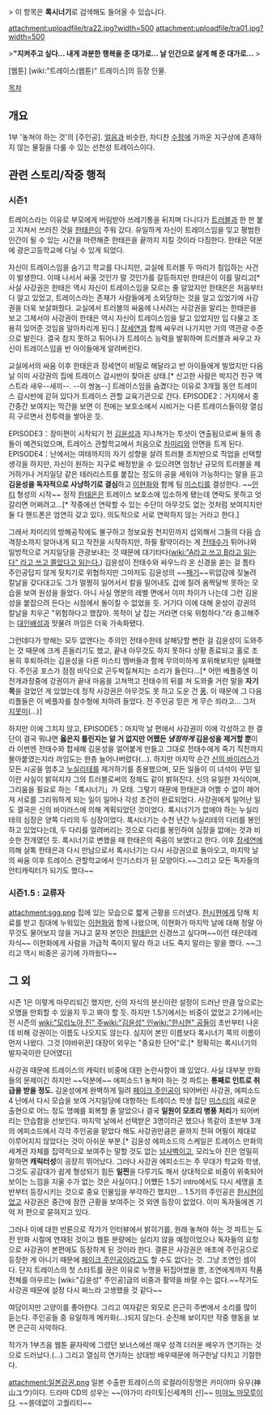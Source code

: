 > 이 항목은 '''록시너기'''로 검색해도 들어올 수 있습니다.

attachment:uploadfile/tra22.jpg?width=500
attachment:uploadfile/tra01.jpg?width=500

>'''"지켜주고 싶다... 내게 과분한 행복을 준 대가로... 날 인간으로 살게 해 준 대가로...'''
> {{{+1 '''언제까지고 지켜줄 것이다... 내 목숨을 걸고..."'''}}}

[웹툰] [wiki:"트레이스(웹툰)" 트레이스]의 등장 인물.

[[목차]]
== 개요 ==
1부 '놓쳐야 하는 것'의 [주인공]. [[얼음]]과 비슷한, 차디찬 [[수정]]에 가까운 지구상에 존재하지 않는 물질을 다룰 수 있는 선천성 트레이스이다. 

== 관련 스토리/작중 행적 ==
=== 시즌1 ===
트레이스라는 이유로 부모에게 버림받아 쓰레기통을 뒤지며 다니다가 [[트러블]]과 한 판 붙고 지쳐서 쓰러진 것을 [[한태은]]이 주워 갔다. 유일하게 자신이 트레이스임을 잊고 평범한 인간이 될 수 있는 시간을 마련해준 한태은을 끝까지 지킬 것이라 다짐한다. 한태은 덕분에 광은고등학교에 다닐 수 있게 되었다.

자신이 트레이스임을 숨기고 학교를 다니지만, 교실에 트러블 두 마리가 침입하는 사건이 발생한다. 이때 나서서 싸울 것인가 말 것인가를 갈등하지만 한태은이 이를 말리고[* 사실 사강권은 한태은 역시 자신이 트레이스임을 모르는 줄 알았지만 한태은은 처음부터 다 알고 있었고, 트레이스라는 존재가 사람들에게 소외당하는 것을 알고 있었기에 사강권을 더욱 보살펴줬다. 교실에서 트러블의 싸움에 나서려는 사강권을 말리는 한태은을 보고 그제서야 사강권이 한태은 역시 자신이 트레이스임을 알고 있었지만 입 다물고 조용히 있어준 것임을 알아차리게 된다.] [[장세연]]과 함께 싸우러 나가지만 거의 역관광 수준으로 발린다. 결국 참지 못하고 튀어나가 트레이스 능력을 발휘하며 트러블과 싸우고 자신이 트레이스임을 반 아이들에게 알려버린다.

교실에서의 싸움 이후 한태은과 장세연이 비밀로 해달라고 반 아이들에게 빌었지만 다음날 이미 사강권의 집에 트레이스 감시반이 찾아온 상태.[* 신고한 사람은 박지건 친구 엑스트라 새우--새끼--. --이 쌍놈--] 트레이스임을 숨겼다는 이유로 3개월 동안 트레이스 감시반에 갇혀 있다가 트레이스 관할 교육기관으로 간다. EPISODE2：거지에서 중간중간 보여지는 막간을 보면 이 전에는 보호소에서 시비거는 다른 트레이스들이랑 열심히 구르면서 전투력을 쌓아온 듯.

EPISODE3：장미편이 시작되기 전 [[김윤성]]과 지나쳐가는 투샷이 연출됨으로써 둘의 충돌이 예견되었으며, 트레이스 관할학교에서 처음으로 [[차미리]]와 안면을 트게 된다. EPISODE4：난에서는 여태까지의 자기 성향을 살려 트러블 조치반으로 직업을 선택할 생각을 하지만, 자신이 원하는 지구로 배정받을 수 있으려면 엄청난 규모의 트러블을 제거하거나 거지일당 같은 테러리스트를 붙잡는 정도의 공을 세워야 가능하다는 말을 듣고 '''김윤성을 독자적으로 사냥하기로 결심'''하고 [[이현화]]와 함께 팀 [[미스티(트레이스)|미스티]]를 결성한다. ~~[[안티]] 형성의 시작~~ 정작 [[한태은]]은 트레이스 보호소에 입소하게 됐는데 연락도 못하고 엇갈리면 어쩌려고...[* 작중에선 연락할 수 있는 수단이 아무것도 없는 것처럼 보여지지만 둘 다 핸드폰은 엄연히 갖고 있다. 의도적으로 서로 연락하지 않는 거라고 한다.]

그래서 차미리의 방해공작에도 불구하고 정보요원 천지민까지 섭외해서 그들의 다음 습격장소까지 알아내게 되고 작전을 시작하지만, 하필 활약이라는 게 [[전태수(트레이스)|전태수]]가 튀어나와 일방적으로 거지일당을 관광보내는 것 때문에 대기타다([[wiki:"A라고 쓰고 B라고 읽는다" 라고 쓰고 쫄았다고 읽는다.]]) 김윤성이 전태수와 싸우느라 온 신경을 쏟는 걸 틈타 주인공답지 않게 뒷치기로 위협하지만 그마저도 김윤성의 ~~[[패기]]~~위압감에 짖눌려 칼날을 갖다대고도 그가 멀쩡히 일어서서 칼을 밀어내도 겁에 질려 옴짝달싹 못하는 모습을 보여 원성을 들었다. 아니 사실 명분의 레벨 면에서 이미 차이가 나는데 그런 김윤성을 붙잡으려 든다는 시점에서 돌이킬 수 없었을 듯. 거기다 이에 대해 윤성이 강권의 칼날을 치우곤 "위험하다고 했잖아. 목적이 날 잡는 거라면 더욱 위험하다."라 충고해주는 [[대인배]]성과 맛물려 까임은 더욱 가속화됐다.

그런데다가 방해는 모두 없앤다는 주의인 전태수한테 살해당할 뻔한 걸 김윤성이 도와주는 것 때문에 크게 흔들리기도 했고, 끝내 아무것도 하지 못하다 상황 종료되고 홀로 조용히 후퇴하려는 김윤성을 다른 미스티 멤버들과 함께 무의미하게 포위해보지만 실패했다. 주인공 포스가 점점 바닥으로 곤두박질쳐지는 소리가 들린다...[* 어떤 베플중엔 이 전개과정중에 강권이가 끝내 마음을 고쳐먹고 전태수의 뒤를 쳐 도와줄 거란 말을 '''자기 목'''을 걸었던 게 있었는데 정작 사강권은 아무것도 못 하고 도운 건 [[풍(트레이스)|풍]]. 이 때문에 그 다음 리플들은 이 베플자를 참수형에 처하려 들었다. 전 주인공 믿은 게 무슨 죄라고... 그저 [[지못미]](...)]

하지만 이에 그치지 않고, EPISODE5：마지막 날 편에서 사강권이 이에 각성하고 한 결단이 결국 뭐냐면 '''옳은지 틀린지는 알 거 없지만 어쨌든 ''냉정하게'' 김윤성을 제거할 뿐'''이라 이번엔 전태수와 합세해 김윤성을 얼어붙게 만들고 그대로 전태수에게 죽기 직전까지 몰아붙였는지라 까임도는 한층 늘어나버렸다(...). 하지만 마지막 순간 [[신의 바이러스]]가 모든 시공을 멈추고 [[누실리테]]를 제거하기를 종용했으며, 모든 일들이 이 녀석이 꾸민 일이란 사실이 밝혀지자 그의 트러블로써의 정체도 같이 밝혀진다. 신의 유일한 자식이며, 그리움을 필요로 하는「록시너기」가 모태. 그렇기 때문에 한태은과 어쩔 수 없이 헤어져 서로를 그리워하게 되는 일이 일어나 각성 조건이 완료되었다. 사강권에게 일어난 일도 결국은 신의 바이러스에 의해 계획되었던 것이었다. 록시너기가 없애야 하는 누실리테의 심장은 양쪽 다리의 두 심장이었다. 록시너기는 수천 년간 누실리테의 다리를 봉인하고 있었다는데, 두 다리를 얼려버리는 것으로 다리를 봉인하여 심장을 없애는 것과 비슷한 전개였던 듯. 록시너기로 변했을 때 한태은의 죽음이 보였다고 한다. 이후 [[장세연]]에 의해 샬톡 한태은과 다시 만남으로서 록시너기는 다시 사강권으로 돌아오고, 마지막 날의 싸움 이후 트레이스 관할학교에서 인기스타가 된 모양이다.~~그리고 모든 독자들의 안티캐릭터가 되기도 했다~~

=== 시즌1.5 : 교류자 ===
attachment:sgg.png
집에 있는 모습으로 짧게 근황을 드러냈다. [[한시현]]에게 당해 치료를 받고 침대에 누워있는 [[이현화]]와 함께 나왔으며, 이현화가 마지막 날에 대해 정말 아무것도 물어보지 않을 거냐고 묻자 본인은 [[한태은]]만 신경쓰고 싶다며~~이런 태은데레자식~~ 이현화에게 사람을 가급적 죽이지 말라 하고 너도 죽지 말라는 말을 했다. ~~그리고 역시 비중은 공기에 가까웠다~~

== 그 외 ==
시즌 1은 이렇게 마무리되긴 했지만, 신의 자식의 분신이란 설정이 드러난 만큼 앞으로는 오명을 만회할 수 있을지 두고 봐야 할 듯. 하지만 1.5기에서는 비중이 없었고 2기에서는 전 시즌의 [[wiki:"모리노아 진" 주]][[wiki:"김윤성" 인]][[wiki:"한시현" 공]]들이 초반부터 나온데 비해 강권이는 이름도 나오지도 않는다. 심지어 본인 이름보다 록시너기 쪽의 이름이 먼저 나왔다. 그것 [야바위꾼] 대장이 외우는 "중요한 단어"로.[* 정확히는 록시너기의 발자국이란 단어였다]

사강권 때문에 트레이스의 캐릭터 비중에 대한 논란사항이 꽤 있었다. 사실 대부분 만화들의 문제이긴 하지만 ~~덕분에~~ 에피소드1 놓쳐야 하는 것 파트는 '''통째로 인트로 취급을 받을 정도.''' 김윤성에게 완벽하게 밀려 [[페이크 주인공]]이 되어버린 사강권, 에피소드4 난에서 다시 모습을 보여 거지일당에 대항하는 트레이스 학생 집단 [[미스티(트레이스)|미스티]]의 새로운 출현으로 어느 정도 명예를 회복할 줄 알았으나 결국 '''일원이 모조리 병풍 처리'''가 되어버리는 안습함을 선보인다. 마지막 날에서 선택받은 3명이라곤 했으나 똑같이 초반부 3개의 에피소드에서 각각 주인공을 맡았다 해도 사강권만큼은 끝까지 전혀 어필이 제대로 이루어지지 않았다는 것이 아쉬운 부분.[* 김윤성 에피소드의 스케일은 트레이스 만화의 세계관 자체를 집약적으로 보여주는 말할 것도 없는 [[넘사벽]]이고, 모리노아 진은 엄밀히 말하면 '''캐릭터성'''이 굉장히 뛰어났다. 그러나 사강권 에피소드는 주 무대가 학교와 학생, 그것도 공감대가 쉽게 형성되기 힘든 '''일찐'''을 다루기도 해서 상대적으로 비중이 위축되어 보이는 느낌을 지울 수가 없는 것은 사실이다.] 어쩄든 1.5기 intro에서도 다시 세명을 초반부터 등장시키는 것으로 중요 인물임을 부각하긴 했지만... 1.5기의 주인공은 [[한시현]]이었고 사강권은 중간에 잠깐 근황을 보여주는 것 외엔 등장이 없었다. 이미 독자들에겐 기억 저 편으로 묻혀지고 있다.

그러나 이에 대한 반론으로 작가가 인터뷰에서 밝히기를, 원래 놓쳐야 하는 것 파트는 도전 만화 시절에 연재된 것이고 웹툰 분량에는 실리지 않을 예정이었으나 독자들의 요청으로 사강권이 본편에도 등장하게 된 것이라 한다. 결론은 사강권은 애초에 주인공으로 등장한 게 아니기 때문에 [[페이크 주인공]]이라고도 할 수도 없다는 것. 그냥 조연인 셈이다. 단지 트레이스의 첫 스타트를 끊은 이유로 누명을 뒤집어썼을 뿐, 조연에게까지 작품 전체를 아우르는 [wiki:"김윤성" 주인공]급의 비중과 활약을 바랄 수는 없다.~~작가도 사강권 때문에 설정 다시 짜느라 고생했을 것 같다~~

여담이지만 고양이를 좋아한다. 그리고 여자같은 외모로 은근히 주변에서 소리를 많이 듣는다. 주인공들 중 유일하게 메카화(...)되지 않는다. 순진해 보이지만 작중 행동을 보면 은근히 사악하다.

작가가 1부즈음 웹툰 끝자락에 그렸던 보너스에선 매우 성격 더러운 배우가 연기하는 것으로 드러났다.(...) 그리고 열심히 연기하는 상대방 배우때문에 허구한날 다치고 기절한다.

attachment:일본강권.png
일본 수출판 트레이스의 로컬라이징명은 카미야마 유우(神山ユウ)이다. 드라마 CD의 성우는 ~~[야가미 라이토|신세계의 신]~~ [[미야노 마모루]]이다. ~~쓸데없이 고퀄리티~~
